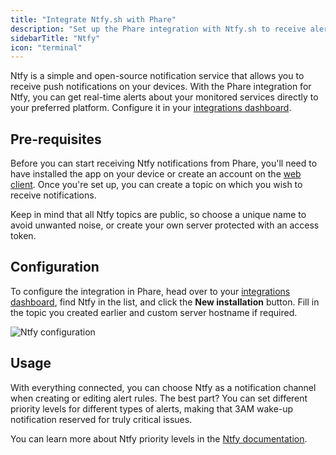 ```yaml
---
title: "Integrate Ntfy.sh with Phare"
description: "Set up the Phare integration with Ntfy.sh to receive alerts on your preferred device."
sidebarTitle: "Ntfy"
icon: "terminal"
---
```


Ntfy is a simple and open-source notification service that allows you to receive push notifications on your devices. With the Phare integration for Ntfy, you can get real-time alerts about your monitored services directly to your preferred platform. Configure it in your <a href="https://app.phare.io/organization/apps" rel="nofollow">integrations dashboard</a>.

## Pre-requisites

Before you can start receiving Ntfy notifications from Phare, you'll need to have installed the app on your device or create an account on the [web client](https://ntfy.sh/). Once you're set up, you can create a topic on which you wish to receive notifications.

<Warning>Keep in mind that all Ntfy topics are public, so choose a unique name to avoid unwanted noise, or create your own server protected with an access token.</Warning>

## Configuration

To configure the integration in Phare, head over to your <a href="https://app.phare.io/organization/apps" rel="nofollow">integrations dashboard</a>, find Ntfy in the list, and click the **New installation** button. Fill in the topic you created earlier and custom server hostname if required.

<Frame>
  <img src="/images/integrations/ntfy/ntfy-configuration.webp" alt="Ntfy configuration" />
</Frame>

## Usage

With everything connected, you can choose Ntfy as a notification channel when creating or editing alert rules. The best part? You can set different priority levels for different types of alerts, making that 3AM wake-up notification reserved for truly critical issues.

You can learn more about Ntfy priority levels in the [Ntfy documentation](https://docs.ntfy.sh/publish/#message-priority).
